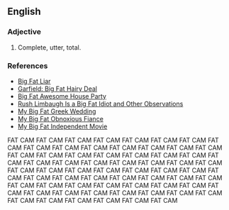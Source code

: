 ==English==

===Adjective===
{{en-adj|-}}
# {{idiom|pejorative}} Complete, utter, total.

===References===
* [[Wikipedia:Big Fat Liar|Big Fat Liar]]
* [[Wikipedia:Garfield: Big Fat Hairy Deal|Garfield: Big Fat Hairy Deal]]
* [[Wikipedia:Big Fat Awesome House Party|Big Fat Awesome House Party]]
* [[Wikipedia:Rush Limbaugh Is a Big Fat Idiot and Other Observations|Rush Limbaugh Is a Big Fat Idiot and Other Observations]]
* [[Wikipedia:My Big Fat Greek Wedding|My Big Fat Greek Wedding]]
* [[Wikipedia:My Big Fat Obnoxious Fiance|My Big Fat Obnoxious Fiance]]
* [[Wikipedia:My Big Fat Independent Movie|My Big Fat Independent Movie]]

FAT CAM 
FAT CAM 
FAT CAM 
FAT CAM 
FAT CAM 
FAT CAM 
FAT CAM 
FAT CAM 
FAT CAM 
FAT CAM 
FAT CAM 
FAT CAM 
FAT CAM 
FAT CAM 
FAT CAM 
FAT CAM 
FAT CAM 
FAT CAM 
FAT CAM 
FAT CAM 
FAT CAM 
FAT CAM 
FAT CAM 
FAT CAM 
FAT CAM 
FAT CAM 
FAT CAM 
FAT CAM 
FAT CAM 
FAT CAM 
FAT CAM 
FAT CAM 
FAT CAM 
FAT CAM 
FAT CAM 
FAT CAM 
FAT CAM 
FAT CAM 
FAT CAM 
FAT CAM 
FAT CAM 
FAT CAM 
FAT CAM 
FAT CAM 
FAT CAM 
FAT CAM 
FAT CAM 
FAT CAM 
FAT CAM 
FAT CAM 
FAT CAM 
FAT CAM 
FAT CAM 
FAT CAM 
FAT CAM 
FAT CAM 
FAT CAM 
FAT CAM 
FAT CAM 
FAT CAM 
FAT CAM 
FAT CAM 
FAT CAM 
FAT CAM 
FAT CAM 
FAT CAM